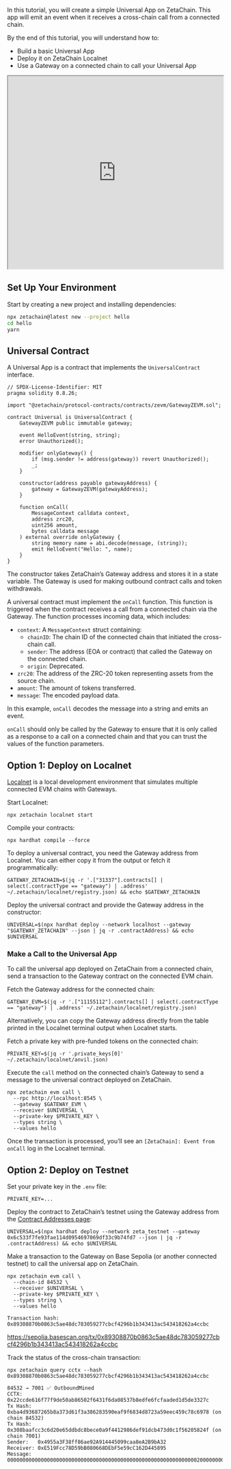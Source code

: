 In this tutorial, you will create a simple Universal App on ZetaChain. This app
will emit an event when it receives a cross-chain call from a connected chain.

By the end of this tutorial, you will understand how to:

- Build a basic Universal App
- Deploy it on ZetaChain Localnet
- Use a Gateway on a connected chain to call your Universal App

<iframe
  style={{ border: "1px solid rgba(0,0,0,.1)", marginTop: "2rem", borderRadius: "0.5rem" }}
  width="100%"
  height="450"
  src="https://embed.figma.com/board/4ZIdAmKA2NmzqM6bpCWmxO/Protocol-%7C-Tutorial%3A-Hello?node-id=0-1&embed-host=share"
  allowfullscreen
></iframe>

## Set Up Your Environment

Start by creating a new project and installing dependencies:

```bash
npx zetachain@latest new --project hello
cd hello
yarn
```

## Universal Contract

A Universal App is a contract that implements the `UniversalContract` interface.

```solidity filename="contracts/Universal.sol"
// SPDX-License-Identifier: MIT
pragma solidity 0.8.26;

import "@zetachain/protocol-contracts/contracts/zevm/GatewayZEVM.sol";

contract Universal is UniversalContract {
    GatewayZEVM public immutable gateway;

    event HelloEvent(string, string);
    error Unauthorized();

    modifier onlyGateway() {
        if (msg.sender != address(gateway)) revert Unauthorized();
        _;
    }

    constructor(address payable gatewayAddress) {
        gateway = GatewayZEVM(gatewayAddress);
    }

    function onCall(
        MessageContext calldata context,
        address zrc20,
        uint256 amount,
        bytes calldata message
    ) external override onlyGateway {
        string memory name = abi.decode(message, (string));
        emit HelloEvent("Hello: ", name);
    }
}
```

The constructor takes ZetaChain’s Gateway address and stores it in a state
variable. The Gateway is used for making outbound contract calls and token
withdrawals.

A universal contract must implement the `onCall` function. This function is
triggered when the contract receives a call from a connected chain via the
Gateway. The function processes incoming data, which includes:

- `context`: A `MessageContext` struct containing:
  - `chainID`: The chain ID of the connected chain that initiated the
    cross-chain call.
  - `sender`: The address (EOA or contract) that called the Gateway on the
    connected chain.
  - `origin`: Deprecated.
- `zrc20`: The address of the ZRC-20 token representing assets from the source
  chain.
- `amount`: The amount of tokens transferred.
- `message`: The encoded payload data.

In this example, `onCall` decodes the message into a string and emits an event.

`onCall` should only be called by the Gateway to ensure that it is only called
as a response to a call on a connected chain and that you can trust the values
of the function parameters.

## Option 1: Deploy on Localnet

[Localnet](/reference/localnet) is a local development environment that
simulates multiple connected EVM chains with Gateways.

Start Localnet:

```
npx zetachain localnet start
```

Compile your contracts:

```
npx hardhat compile --force
```

To deploy a universal contract, you need the Gateway address from Localnet. You
can either copy it from the output or fetch it programmatically:

```
GATEWAY_ZETACHAIN=$(jq -r '.["31337"].contracts[] | select(.contractType == "gateway") | .address' ~/.zetachain/localnet/registry.json) && echo $GATEWAY_ZETACHAIN
```

Deploy the universal contract and provide the Gateway address in the
constructor:

```
UNIVERSAL=$(npx hardhat deploy --network localhost --gateway "$GATEWAY_ZETACHAIN" --json | jq -r .contractAddress) && echo $UNIVERSAL
```

### Make a Call to the Universal App

To call the universal app deployed on ZetaChain from a connected chain, send a
transaction to the Gateway contract on the connected EVM chain.

Fetch the Gateway address for the connected chain:

```
GATEWAY_EVM=$(jq -r '.["11155112"].contracts[] | select(.contractType == "gateway") | .address' ~/.zetachain/localnet/registry.json)
```

Alternatively, you can copy the Gateway address directly from the table printed
in the Localnet terminal output when Localnet starts.

Fetch a private key with pre-funded tokens on the connected chain:

```
PRIVATE_KEY=$(jq -r '.private_keys[0]' ~/.zetachain/localnet/anvil.json)
```

Execute the `call` method on the connected chain’s Gateway to send a message to
the universal contract deployed on ZetaChain.

```
npx zetachain evm call \
  --rpc http://localhost:8545 \
  --gateway $GATEWAY_EVM \
  --receiver $UNIVERSAL \
  --private-key $PRIVATE_KEY \
  --types string \
  --values hello
```

Once the transaction is processed, you’ll see an `[ZetaChain]: Event from onCall` log in the Localnet terminal.

## Option 2: Deploy on Testnet

Set your private key in the `.env` file:

```
PRIVATE_KEY=...
```

Deploy the contract to ZetaChain’s testnet using the Gateway address from the
[Contract Addresses page](/reference/network/contracts/):

```
UNIVERSAL=$(npx hardhat deploy --network zeta_testnet --gateway 0x6c533f7fe93fae114d0954697069df33c9b74fd7 --json | jq -r .contractAddress) && echo $UNIVERSAL
```

Make a transaction to the Gateway on Base Sepolia (or another connected testnet)
to call the universal app on ZetaChain.

```
npx zetachain evm call \
  --chain-id 84532 \
  --receiver $UNIVERSAL \
  --private-key $PRIVATE_KEY \
  --types string \
  --values hello
```

```
Transaction hash: 0x89308870b0863c5ae48dc783059277cbcf4296b1b343413ac543418262a4ccbc
```

https://sepolia.basescan.org/tx/0x89308870b0863c5ae48dc783059277cbcf4296b1b343413ac543418262a4ccbc

Track the status of the cross-chain transaction:

```
npx zetachain query cctx --hash 0x89308870b0863c5ae48dc783059277cbcf4296b1b343413ac543418262a4ccbc
```

```
84532 → 7001 ✅ OutboundMined
CCTX:     0x22ccde616f77f9de50ab86502f6431f6da08537b8edfe6fcfaaded1d5de3327c
Tx Hash:  0xba4d93687265b8a373d61f3a386283590eaf9f6834d8723a59eec459c78c6978 (on chain 84532)
Tx Hash:  0x308baafcc3c6d20e65ddbdc8bece0a9f4412986def91dcb473d0c1f56205824f (on chain 7001)
Sender:   0x4955a3F38ff86ae92A914445099caa8eA2B9bA32
Receiver: 0xE519Fcc78D59bB080668DEbF5e59cC162D445895
Message:  0000000000000000000000000000000000000000000000000000000000000020000000000000000000000000000000000000000000000000000000000000000568656c6c6f000000000000000000000000000000000000000000000000000000
```
